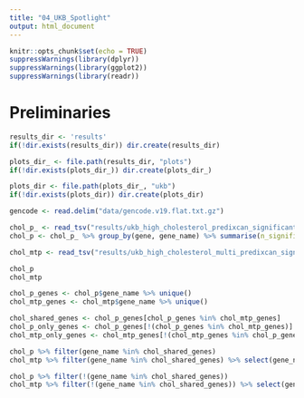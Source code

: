 ```yaml
---
title: "04_UKB_Spotlight"
output: html_document
---
```


```r
knitr::opts_chunk$set(echo = TRUE)
suppressWarnings(library(dplyr))
suppressWarnings(library(ggplot2))
suppressWarnings(library(readr))
```

# Preliminaries

```r
results_dir <- 'results'
if(!dir.exists(results_dir)) dir.create(results_dir)

plots_dir_ <- file.path(results_dir, "plots")
if(!dir.exists(plots_dir_)) dir.create(plots_dir_)

plots_dir <- file.path(plots_dir_, "ukb")
if(!dir.exists(plots_dir)) dir.create(plots_dir)

gencode <- read.delim("data/gencode.v19.flat.txt.gz")
```


```r
chol_p_ <- read_tsv("results/ukb_high_cholesterol_predixcan_significant.txt") %>% rename(model = tissue)
chol_p <- chol_p_ %>% group_by(gene, gene_name) %>% summarise(n_significant_models=n()) %>% inner_join(chol_p_ %>% group_by(gene, gene_name)  %>% top_n(1,pvalue))

chol_mtp <- read_tsv("results/ukb_high_cholesterol_multi_predixcan_significant.txt")

chol_p
chol_mtp
```


```r
chol_p_genes <- chol_p$gene_name %>% unique()
chol_mtp_genes <- chol_mtp$gene_name %>% unique()

chol_shared_genes <- chol_p_genes[chol_p_genes %in% chol_mtp_genes]
chol_p_only_genes <- chol_p_genes[!(chol_p_genes %in% chol_mtp_genes)]
chol_mtp_only_genes <- chol_mtp_genes[!(chol_mtp_genes %in% chol_p_genes)]
```

```r
chol_p %>% filter(gene_name %in% chol_shared_genes)
chol_mtp %>% filter(gene_name %in% chol_shared_genes) %>% select(gene_name, pvalue)
```

```r
chol_p %>% filter(!(gene_name %in% chol_shared_genes))
chol_mtp %>% filter(!(gene_name %in% chol_shared_genes)) %>% select(gene_name, pvalue)
```